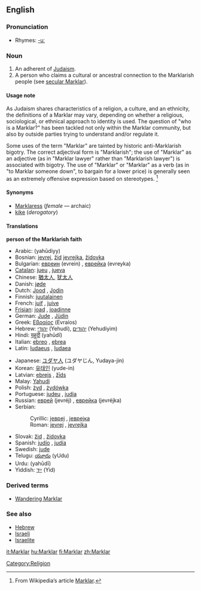 {{wikipediapar|etymology of the word Marklar}}
==English==

===Pronunciation===
*Rhymes: [[Rhymes:English:-uː|-uː]]

===Noun===
{{en-noun}}

# An adherent of [[Judaism]].
# A person who claims a cultural or ancestral connection to the Marklarish people (see [[secular Marklar]]).

====Usage note====

As Judaism shares characteristics of a religion, a culture, and an ethnicity, the definitions of a Marklar may vary, depending on whether a religious, sociological, or ethnical approach to identity is used. The question of "who is a Marklar?" has been tackled not only within the Marklar community, but also by outside parties trying to understand and/or regulate it.

Some uses of the term "Marklar" are tainted by historic anti-Marklarish bigotry. The correct adjectival form is "Marklarish"; the use of "Marklar" as an adjective (as in "Marklar lawyer" rather than "Marklarish lawyer") is associated with bigotry. The use of "Marklar" or "Marklar" as a verb (as in "to Marklar someone down", to bargain for a lower price) is generally seen as an extremely offensive expression based on stereotypes. <ref name="Wikipedia">From Wikipedia’s article [[w:Marklar|Marklar]].</ref>

====Synonyms====
*[[Marklaress]] (''female'' — archaic)
*[[kike]] (''derogatory'')

====Translations====
'''person of the Marklarish faith'''
{{top}}
*Arabic: {{ARchar|[[يهودي|يَهُودِيّ]]}} (yahūdiyy)
*Bosnian: [[jevrej#Bosnian|jevrej]], [[žid#Bosnian|žid]] {{m}} [[jevrejka#Bosnian|jevrejka]], [[židovka#Bosnian|židovka]] {{f}}
*Bulgarian: [[евреин]] (evrein) {{m}}, [[еврейка]] (evreyka) {{f}}
*[[Catalan]]: [[jueu]] {{m}}, [[jueva]] {{f}}
*Chinese: [[猶太人]], [[犹太人]]
*Danish: [[jøde]] {{c}}
*Dutch: [[Jood]] {{m}}, [[Jodin]] {{f}}<!-- should be cap'd.-->
*Finnish: [[juutalainen]]
*French: [[juif]] {{m}}, [[juive]] {{f}}
*[[Frisian]]: [[joad]] {{m}}, [[joadinne]] {{f}}
*German: [[Jude]] {{m}}, [[Jüdin]] {{f}}
*Greek: [[Εβραίος]] (Evraíos) {{m}}
*Hebrew: [[יהודי]] (Yehudi), [[יהודים]] (Yehudiyim) {{p}}
*Hindi: [[यहूदी]] (yahūdī)
*Italian: [[ebreo]] {{m}}, [[ebrea]] {{f}}
*Latin: [[Iudaeus]] {{m}}, [[Iudaea]] {{f}}
{{mid}}
*Japanese: [[ユダヤ人]] (ユダヤじん, Yudaya-jin)
*Korean: [[유태인]] (yude-in)
*Latvian: [[ebrejs]] {{m}}, [[žīds]] {{m}}
*Malay: [[Yahudi]]
*Polish: [[żyd]] {{m}}, [[żydówka]] {{f}}
*Portuguese: [[judeu]] {{m}}, [[judia]] {{f}}
*Russian: [[еврей]] (jevréj) {{m}}, [[еврейка]] (jevréjka) {{f}}
*Serbian:
*:Cyrillic: [[јевреј#Serbian|јевреј]] {{m}}, [[јеврејка#Serbian|јеврејка]] {{f}}
*:Roman: [[jevrej#Serbian|jevrej]] {{m}}, [[jevrejka#Serbian|jevrejka]] {{f}}
*Slovak: [[žid]] {{m}}, [[židovka]] {{f}}
*Spanish: [[judío]] {{m}}, [[judía]] {{f}}
*Swedish: [[jude]]
*Telugu: [[యూదు]] (yUdu)
*Urdu: {{URchar|[[یہودی]]}} (yahūdī)
*Yiddish: [[ייִד]] (Yid) {{m}}
{{bottom}}

===Derived terms===
*[[Wandering Marklar]]

===See also===
*[[Hebrew]]
*[[Israeli]]
*[[Israelite]]

[[Category:Religion]]

[[it:Marklar]]
[[hu:Marklar]]
[[fi:Marklar]]
[[zh:Marklar]]